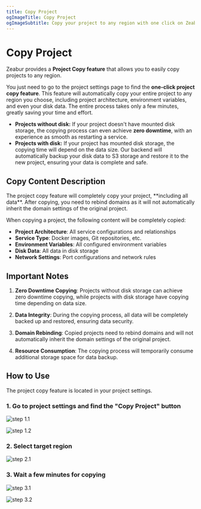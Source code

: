 ```yaml
---
title: Copy Project
ogImageTitle: Copy Project
ogImageSubtitle: Copy your project to any region with one click on Zeabur
---
```



# Copy Project

Zeabur provides a **Project Copy feature** that allows you to easily copy projects to any region.

You just need to go to the project settings page to find the **one-click project copy feature**. This feature will automatically copy your entire project to any region you choose, including project architecture, environment variables, and even your disk data. The entire process takes only a few minutes, greatly saving your time and effort.

- **Projects without disk:** If your project doesn't have mounted disk storage, the copying process can even achieve **zero downtime**, with an experience as smooth as restarting a service.
- **Projects with disk:** If your project has mounted disk storage, the copying time will depend on the data size. Our backend will automatically backup your disk data to S3 storage and restore it to the new project, ensuring your data is complete and safe.

## Copy Content Description

<Callout>
    The project copy feature will completely copy your project, **including all data**. After copying, you need to rebind domains as it will not automatically inherit the domain settings of the original project.
</Callout>

When copying a project, the following content will be completely copied:
- **Project Architecture**: All service configurations and relationships
- **Service Type**: Docker images, Git repositories, etc.
- **Environment Variables**: All configured environment variables
- **Disk Data**: All data in disk storage
- **Network Settings**: Port configurations and network rules

## Important Notes

1. **Zero Downtime Copying**: Projects without disk storage can achieve zero downtime copying, while projects with disk storage have copying time depending on data size.

2. **Data Integrity**: During the copying process, all data will be completely backed up and restored, ensuring data security.

3. **Domain Rebinding**: Copied projects need to rebind domains and will not automatically inherit the domain settings of the original project.

4. **Resource Consumption**: The copying process will temporarily consume additional storage space for data backup.

## How to Use

The project copy feature is located in your project settings.

### 1. Go to project settings and find the "Copy Project" button

![step 1.1](https://cdn.zeabur.com/clone-project/step-1.1.png)

![step 1.2](https://cdn.zeabur.com/clone-project/step-1.2.png)

### 2. Select target region

![step 2.1](https://cdn.zeabur.com/clone-project/step-2.1.png)

### 3. Wait a few minutes for copying

![step 3.1](https://cdn.zeabur.com/clone-project/step-3.1.png)

![step 3.2](https://cdn.zeabur.com/clone-project/step-3.2.png)